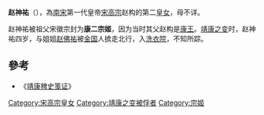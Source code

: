 {{東亞女性歷史人物
| 名稱=赵神祐
| 身份=[[宋朝|宋朝]]公主
| 畫像=
| 說明=
| 姓=赵
| 名=神祐
| 封爵=宗姬
| 位號=
| 封號=康二宗姬
| 出生年=1124年
| 逝世年=
| 諡號=
| 墳墓=
| 父親=[[赵构|赵构]]
| 同胞兄弟=
| 母親=
|}}
'''赵神祐'''（{{bd|1124年||？||catIdx=Z}}），為[[南宋|南宋]]第一代皇帝[[宋高宗|宋高宗]]赵构的第二[[皇女|皇女]]，母不详。

赵神祐被祖父宋徽宗封为'''康二宗姬'''，因为当时其父赵构是[[康王|康王]]。[[靖康之变|靖康之变]]时，赵神祐四岁，与姐姐[[赵佛祐|赵佛祐]]被[[金国|金国]]人掳走北行，入[[洗衣院|洗衣院]]，不知所踪。

==參考==
*《[[靖康稗史笺证|靖康稗史笺证]]》

[[Category:宋高宗皇女|Category:宋高宗皇女]]
[[Category:靖康之变被俘者|Category:靖康之变被俘者]]
[[Category:宗姬|Category:宗姬]]
{{宋朝人物小作品}}